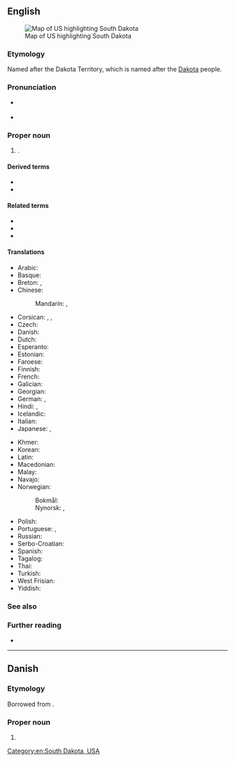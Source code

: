 ==English==
[[File:Map of USA SD.svg|thumb|right|Map of US highlighting South Dakota]]

===Etymology===
Named after the Dakota Territory, which is named after the [[Dakota]] people.

===Pronunciation===
* {{a|US}} {{IPA|en|/ˈsaʊθ dəˈkoʊ.tə/}}
* {{audio|en|En-us-South Dakota.ogg|Audio (US)}}

===Proper noun===
{{en-proper noun|head=[[south|South]] [[Dakota]]}}

# {{place|en|state|in the Upper Midwest region of the|c/US|capital=Pierre|largest city=Sioux Falls}}.

====Derived terms====
* {{l|en|SD}}
* {{l|en|South Dakotan}}

====Related terms====
* {{l|en|Dakota}}
* {{l|en|Dakotan}}
* {{l|en|North Dakota}}

====Translations====
{{trans-top|state of the USA}}
* Arabic: {{t|ar|دَاكُوتَا اَلْجَنُوبِيَّة|f|tr=dakūtā l-janūbiyya}}
* Basque: {{t|eu|Hego Dakota}}
* Breton: {{t|br|Dakota ar Su}}, {{t|br|Sudakota}}
* Chinese:
*: Mandarin: {{t+|cmn|南達科他|sc=Hani}}, {{t+|cmn|南达科他|tr=Nán-Dákētā|sc=Hani}}
* Corsican: {{t|co|Dakota di u Sudu}}, {{t|co|Dakota suttana}}, {{t|co|South Dakota}}
* Czech: {{t+|cs|Jižní Dakota|f}}
* Danish: {{t|da|South Dakota}}
* Dutch: {{t+|nl|Zuid-Dakota}}
* Esperanto: {{t|eo|Suda Dakoto}}
* Estonian: {{t+|et|Lõuna-Dakota}}
* Faroese: {{t|fo|South Dakota}}
* Finnish: {{t+|fi|Etelä-Dakota}}
* French: {{t+|fr|Dakota du Sud|m}}
* Galician: {{t+|gl|Dacota do Sur|f}}
* Georgian: {{t|ka|სამხრეთი დაკოტა|sc=Geor}}
* German: {{t+|de|South Dakota}}, {{t+|de|Süddakota}}
* Hindi: {{t|hi|दक्षिण डेकोटा}}, {{t|hi|साउथ डकोटा}}
* Icelandic: {{t|is|Suður-Dakóta}}
* Italian: {{t+|it|Dakota del Sud}}
* Japanese: {{t|ja|サウスダコタ|tr=Sausu-Dakota|sc=Jpan}}, {{t|ja|南ダコタ州|tr=Minami Dakota-shū}}
{{trans-mid}}
* Khmer: {{t|km|សៅដាកូតា}}
* Korean: {{t|ko|^사우스-^다코타}}
* Latin: {{t|la|Dacota Meridiana}}
* Macedonian: {{t|mk|Јужна Дако́та|f}}
* Malay: {{t|ms|Dakota Selatan}}
* Navajo: {{t|nv|Ałnííʼjí Dzígaii}}
* Norwegian:
*: Bokmål: {{t+|nb|Sør-Dakota}}
*: Nynorsk: {{t|nn|Syd-Dakota}}, {{t|nn|Sør-Dakota}}
* Polish: {{t+|pl|Dakota Południowa|f}}
* Portuguese: {{t|pt|Dacota do Sul|f}}, {{t+|pt|Dakota do Sul|f}}
* Russian: {{t+|ru|Ю́жная Дако́та|f}}
* Serbo-Croatian: {{t|sh|Južna Dakota}}
* Spanish: {{t+|es|Dakota del Sur|f}}
* Tagalog: {{t|tl|Timog Dakota}}
* Thai: {{t|th|เซาท์ดาโคตา}}
* Turkish: {{t|tr|South Dakota}}
* West Frisian: {{t|fy|Súd-Dakota}}
* Yiddish: {{t|yi|סאַוט דאַקאָטאַ}}
{{trans-bottom}}

===See also===
{{table:USA/en}}

===Further reading===
* {{pedia}}

[[Category:en:South Dakota, USA]]

----

==Danish==
{{wikipedia|lang=da}}

===Etymology===
Borrowed from {{bor|da|en|South Dakota}}.

===Proper noun===
{{head|da|proper noun|genitive|South Dakotas|head=South Dakota}}

# {{place|da|state|c/USA|t1=South Dakota}}